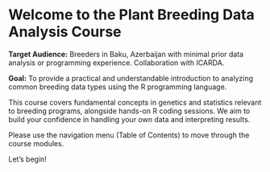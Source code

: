 # Welcome to the Plant Breeding Data Analysis Course

**Target Audience:** Breeders in Baku, Azerbaijan with minimal prior data analysis or programming experience. Collaboration with ICARDA.

**Goal:** To provide a practical and understandable introduction to analyzing common breeding data types using the R programming language.

This course covers fundamental concepts in genetics and statistics relevant to breeding programs, alongside hands-on R coding sessions. We aim to build your confidence in handling your own data and interpreting results.

Please use the navigation menu (Table of Contents) to move through the course modules.

Let's begin!
